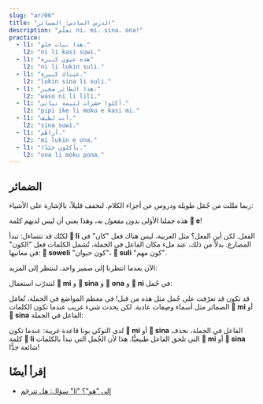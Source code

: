 ```yaml
---
slug: "ar/06"
title: "الدرس السادس: الضمائر"
description: "تعلّم ni، mi، sina، ona!"
practice:
  - l1: "هذا نبات حلو."
    l2: "ni li kasi suwi."
  - l1: "هذه عيون كبيرة"
    l2: "ni li lukin suli."
  - l1: "عيناك كبيرة."
    l2: "lukin sina li suli."
  - l1: "هذا الطائر صغير."
    l2: "waso ni li lili."
  - l1: "أكلوا حشرات لئيمة نباتي."
    l2: "pipi ike li moku e kasi mi."
  - l1: "أنت لطيف."
    l2: "sina suwi."
  - l1: "أراهُم."
    l2: "mi lukin e ona."
  - l1: "يأكلون جيّدًا."
    l2: "ona li moku pona."
---
```



## الضمائر

ربما مللت من جُمَل طويلة ودروس عن أجزاء الكلام. لنخفف قليلاً، بالإشارة على الأشياء:

<List>
  <Word sl="ni" m="هذا، هذه، هذان، هاتان هؤلاء" />
  <Sentence sl="ni li soweli." m="هذا حيوان." />
  <Sentence sl="ni li kasi." m="هذا نبات." />
  <Sentence sl="ni li moku suwi." m="هذا طعام حلو." />
  <Sentence sl="ni li suli." m="هذا مهم." />
  <Sentence sl="ni li pona wawa." m="هذا رائع للغاية." />
</List>

هذه جملنا الأؤلى _بدون مفعول به_، وهذا يعني أن ليس لديهم كلمة **󱤉 e**!

لكنّك قد تتساءل: تبدأ **󱤧 li** الفعل. لكن أين الفعل؟ مثل العربية، ليس هناك فعل "كان" في المضارع. بدلاً من ذلك، عند ملء مكان الفاعل في الجملة، تُشمل الكلمات فعل "الكون" في معانيها: **󱥢 soweli** "كون حيوان"، **󱥣 suli** "كون مهم".

الآن بعدما انتظرنا إلى صمير واحد، لننتظر إلى المزيد:

<List>
  <Word sl="mi" m="أنا، نحن؛ إلي، لنا" />
  <Word sl="sina" m="أنت، أنتم؛ لك، لكم" />
  <Word sl="ona" m="هو، هي، هم؛ له، لها، لهم" />
</List>

لنتدرّب استعمال **󱤴 mi** و **󱥞 sina** و **󱥆 ona** و **󱥁 ni** في جُمل:

<List>
  <Sentence sl="kasi ni li suli." m="هذا النبات كبير." />
  <Sentence sl="sona sina li wawa." m="علْمك رائع." />
  <Sentence sl="pipi ni li pipi mi." m="هذه الحشرة حشرتي." />
  <Sentence sl="waso sina li lukin e mi." m="طائرك يراني." />
  <Sentence sl="waso li moku e pipi ni." m="يأكل الطائر هذه الحشرة." />
  <Sentence sl="soweli mi li moku e kasi ona." m="يأكل حيواني نباته." />
</List>

قد تكون قد تعرّفت على جُمل مثل هذه من قبل! في معظم المواضع في الجملة، تُعامَل الصمائر مثل أسماء وصِفات عادية. لكن يحدث شيء غريب عندما تكون الكلمات **󱤴 mi** أو **󱥞 sina** الفاعل في الجملة:

<List>
  <Sentence sl="mi wawa." m="أنا قوي." />
  <Sentence sl="sina lukin e moku." m="ترى طعام." />
  <Sentence sl="mi sona e kasi suli." m="أعرف النبات الكبير." />
  <Sentence sl="sina sona e suli kasi." m="تعرف حجم النبات." />
</List>

لدى التوكي بونا قاعدة غريبة: عندما تكون **󱤴 mi** أو **󱥞 sina** الفاعل في الجملة، نحذف كلمة **󱤧 li** التي تلحق الفاعل طبيعيًّا. هذا لأن الجُمل التي تبدأ بالكلمات **󱤴 mi** أو **󱥞 sina** شائعة جدًّا!

<Practice exercises={frontmatter.practice} />

## إقرأ أيضًا
* [سؤال: هل تترجَم "li" إلى "هو"؟](/ar/li-and-is/)
